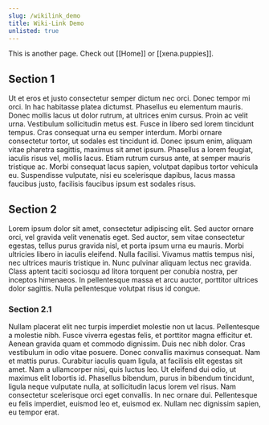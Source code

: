 ```yaml
---
slug: /wikilink_demo
title: Wiki-Link Demo
unlisted: true
---
```


This is another page. Check out [[Home]] or [[xena.puppies]].

## Section 1

Ut et eros et justo consectetur semper dictum nec orci. Donec tempor mi orci. In hac habitasse platea dictumst. Phasellus eu elementum mauris. Donec mollis lacus ut dolor rutrum, at ultrices enim cursus. Proin ac velit urna. Vestibulum sollicitudin metus est. Fusce in libero sed lorem tincidunt tempus. Cras consequat urna eu semper interdum. Morbi ornare consectetur tortor, ut sodales est tincidunt id. Donec ipsum enim, aliquam vitae pharetra sagittis, maximus sit amet ipsum. Phasellus a lorem feugiat, iaculis risus vel, mollis lacus. Etiam rutrum cursus ante, at semper mauris tristique ac. Morbi consequat lacus sapien, volutpat dapibus tortor vehicula eu. Suspendisse vulputate, nisi eu scelerisque dapibus, lacus massa faucibus justo, facilisis faucibus ipsum est sodales risus.

## Section 2

Lorem ipsum dolor sit amet, consectetur adipiscing elit. Sed auctor ornare orci, vel gravida velit venenatis eget. Sed auctor, sem vitae consectetur egestas, tellus purus gravida nisl, et porta ipsum urna eu mauris. Morbi ultricies libero in iaculis eleifend. Nulla facilisi. Vivamus mattis tempus nisi, nec ultrices mauris tristique in. Nunc pulvinar aliquam lectus nec gravida. Class aptent taciti sociosqu ad litora torquent per conubia nostra, per inceptos himenaeos. In pellentesque massa et arcu auctor, porttitor ultrices dolor sagittis. Nulla pellentesque volutpat risus id congue.

### Section 2.1

Nullam placerat elit nec turpis imperdiet molestie non ut lacus. Pellentesque a molestie nibh. Fusce viverra egestas felis, et porttitor magna efficitur et. Aenean gravida quam et commodo dignissim. Duis nec nibh dolor. Cras vestibulum in odio vitae posuere. Donec convallis maximus consequat. Nam et mattis purus. Curabitur iaculis quam ligula, at facilisis elit egestas sit amet. Nam a ullamcorper nisi, quis luctus leo. Ut eleifend dui odio, ut maximus elit lobortis id. Phasellus bibendum, purus in bibendum tincidunt, ligula neque vulputate nulla, at sollicitudin lacus lorem vel risus. Nam consectetur scelerisque orci eget convallis. In nec ornare dui. Pellentesque eu felis imperdiet, euismod leo et, euismod ex. Nullam nec dignissim sapien, eu tempor erat.
